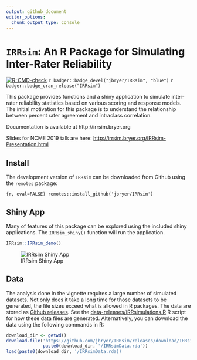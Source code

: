 ```yaml
---
output: github_document
editor_options: 
  chunk_output_type: console
---
```


# `IRRsim`: An R Package for Simulating Inter-Rater Reliability

<!-- badges: start -->
[![R-CMD-check](https://github.com/jbryer/IRRsim/actions/workflows/R-CMD-check.yaml/badge.svg)](https://github.com/jbryer/IRRsim/actions/workflows/R-CMD-check.yaml)
`r badger::badge_devel("jbryer/IRRsim", "blue")`
`r badger::badge_cran_release("IRRsim")`
<!--
[![CRAN Status](https://badges.cranchecks.info/flavor/release/IRRsim.svg)](https://cran.r-project.org/web/checks/check_results_IRRsim.html)
--
<!-- badges: end -->

This package provides functions and a shiny application to simulate inter-rater 
reliability statistics based on various scoring and response models. The initial motivation for 
this package is to understand the relationship between percent rater agreement and intraclass correlation.

Documentation is available at http://irrsim.bryer.org

Slides for NCME 2019 talk are here: <a href="http://irrsim.bryer.org/IRRsim-Presentation.html" target="_blank">http://irrsim.bryer.org/IRRsim-Presentation.html</a>

## Install

The development version of `IRRsim` can be downloaded from Github using the `remotes` package:

```{r, eval=FALSE)
remotes::install_github('jbryer/IRRsim')
```

## Shiny App

Many of features of this package can be explored using the included shiny applications. The `IRRsim_shiny()` function will run the application.

```r
IRRsim::IRRsim_demo()
```

![IRRsim Shiny App](man/figures/IRRsimShinyApp.png)

## Data

The analysis done in the vignette requires a large number of simulated datasets. Not only does it take a long time for those datasets to be generated, the file sizes exceed what is allowed in R packages. The data are stored as [Github releases](https://github.com/jbryer/IRRsim/releases/tag/IRRsimData). See the [data-releases/IRRsimulations.R](data-releases/IRRsimulations.R) R script for how these data files are generated. Alternatively, you can download the data using the following commands in R:

```r
download_dir <- getwd()
download.file('https://github.com/jbryer/IRRsim/releases/download/IRRsimData/IRRsimData.rda', 
			  paste0(download_dir, '/IRRsimData.rda'))
load(paste0(download_dir, '/IRRsimData.rda))
```

